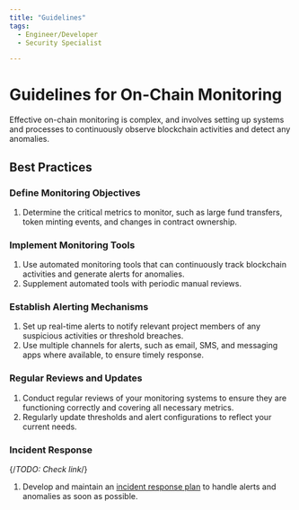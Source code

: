 ```yaml
---
title: "Guidelines"
tags:
  - Engineer/Developer
  - Security Specialist

---
```



<TagProvider>
<TagFilter />

# Guidelines for On-Chain Monitoring

<TagList tags={frontmatter.tags} />
<AttributionList contributors={frontmatter.contributors} />

Effective on-chain monitoring is complex, and involves setting up systems and processes to continuously observe blockchain activities and detect any anomalies.

## Best Practices

### Define Monitoring Objectives

1. Determine the critical metrics to monitor, such as large fund transfers, token minting events, and changes in contract ownership.

### Implement Monitoring Tools

1. Use automated monitoring tools that can continuously track blockchain activities and generate alerts for anomalies.
2. Supplement automated tools with periodic manual reviews.

### Establish Alerting Mechanisms

1. Set up real-time alerts to notify relevant project members of any suspicious activities or threshold breaches.
2. Use multiple channels for alerts, such as email, SMS, and messaging apps where available, to ensure timely response.

### Regular Reviews and Updates

1. Conduct regular reviews of your monitoring systems to ensure they are functioning correctly and covering all necessary metrics.
2. Regularly update thresholds and alert configurations to reflect your current needs.

### Incident Response
{/*TODO: Check link*/}
1. Develop and maintain an [incident response plan](/incident-management/README) to handle alerts and anomalies as soon as possible.

</TagProvider>